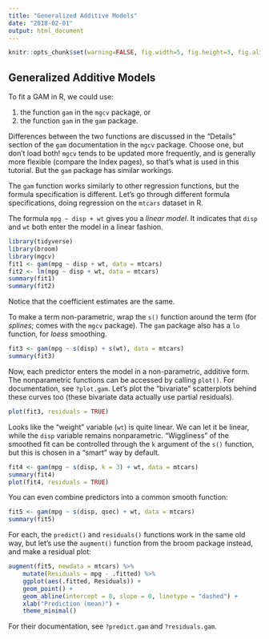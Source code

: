 ```yaml
---
title: "Generalized Additive Models"
date: "2018-02-01"
output: html_document
---
```


```r
knitr::opts_chunk$set(warning=FALSE, fig.width=5, fig.height=3, fig.align="center")
```

## Generalized Additive Models

To fit a GAM in R, we could use:

1. the function `gam` in the `mgcv` package, or
2. the function `gam` in the `gam` package. 

Differences between the two functions are discussed in the "Details" section of the `gam` documentation in the `mgcv` package. Choose one, but don't load both! `mgcv` tends to be updated more frequently, and is generally more flexible (compare the Index pages), so that's what is used in this tutorial. But the `gam` package has similar workings. 

The `gam` function works similarly to other regression functions, but the formula specification is different. Let's go through different formula specifications, doing regression on the `mtcars` dataset in R.

The formula `mpg ~ disp + wt` gives you a _linear model_. It indicates that `disp` and `wt` both enter the model in a linear fashion.

```r
library(tidyverse)
library(broom)
library(mgcv)
fit1 <- gam(mpg ~ disp + wt, data = mtcars)
fit2 <- lm(mpg ~ disp + wt, data = mtcars)
summary(fit1)
summary(fit2)
```

Notice that the coefficient estimates are the same.

To make a term non-parametric, wrap the `s()` function around the term (for _splines_; comes with the `mgcv` package). The `gam` package also has a `lo` function, for _loess_ smoothing.

```r
fit3 <- gam(mpg ~ s(disp) + s(wt), data = mtcars)
summary(fit3)
```

Now, each predictor enters the model in a non-parametric, additive form. The nonparametric functions can be accessed by calling `plot()`. For documentation, see `?plot.gam`. Let's plot the "bivariate" scatterplots behind these curves too (these bivariate data actually use partial residuals).

```r
plot(fit3, residuals = TRUE)
```

Looks like the "weight" variable (`wt`) is quite linear. We can let it be linear, while the `disp` variable remains nonparametric. "Wiggliness" of the smoothed fit can be controlled through the `k` argument of the `s()` function, but this is chosen in a "smart" way by default.

```r
fit4 <- gam(mpg ~ s(disp, k = 3) + wt, data = mtcars)
summary(fit4)
plot(fit4, residuals = TRUE)
```

You can even combine predictors into a common smooth function:

```r
fit5 <- gam(mpg ~ s(disp, qsec) + wt, data = mtcars)
summary(fit5)
```

For each, the `predict()` and `residuals()` functions work in the same old way, but let's use the `augment()` function from the broom package instead, and make a residual plot:

```r
augment(fit5, newdata = mtcars) %>% 
	mutate(Residuals = mpg - .fitted) %>% 
	ggplot(aes(.fitted, Residuals)) +
	geom_point() +
    geom_abline(intercept = 0, slope = 0, linetype = "dashed") +
    xlab("Prediction (mean)") +
	theme_minimal()
```

For their documentation, see `?predict.gam` and `?residuals.gam`.